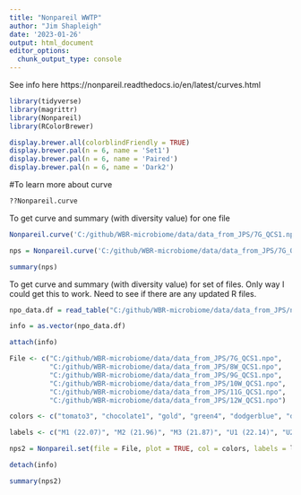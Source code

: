 ```yaml
---
title: "Nonpareil WWTP"
author: "Jim Shapleigh"
date: '2023-01-26'
output: html_document
editor_options: 
  chunk_output_type: console
---
```


See info here https://nonpareil.readthedocs.io/en/latest/curves.html

```r
library(tidyverse)
library(magrittr)
library(Nonpareil)
library(RColorBrewer)

display.brewer.all(colorblindFriendly = TRUE)
display.brewer.pal(n = 6, name = 'Set1')
display.brewer.pal(n = 6, name = 'Paired')
display.brewer.pal(n = 6, name = 'Dark2')
```

#To learn more about curve
```r
??Nonpareil.curve
```

To get curve and summary (with diversity value) for one file
```r
Nonpareil.curve('C:/github/WBR-microbiome/data/data_from_JPS/7G_QCS1.npo')

nps = Nonpareil.curve('C:/github/WBR-microbiome/data/data_from_JPS/7G_QCS1.npo')

summary(nps)
```

To get curve and summary (with diversity value) for set of files. Only way I could get this
to work. Need to see if there are any updated R files.
```r
npo_data.df = read_table("C:/github/WBR-microbiome/data/data_from_JPS/npo_files.txt", col_names=TRUE, col_types = "ccc")

info = as.vector(npo_data.df)

attach(info)

File <- c("C:/github/WBR-microbiome/data/data_from_JPS/7G_QCS1.npo", 
          "C:/github/WBR-microbiome/data/data_from_JPS/8W_QCS1.npo",
          "C:/github/WBR-microbiome/data/data_from_JPS/9G_QCS1.npo",
          "C:/github/WBR-microbiome/data/data_from_JPS/10W_QCS1.npo",
          "C:/github/WBR-microbiome/data/data_from_JPS/11G_QCS1.npo",
          "C:/github/WBR-microbiome/data/data_from_JPS/12W_QCS1.npo")

colors <- c("tomato3", "chocolate1", "gold", "green4", "dodgerblue", "darkorchid") #brewer.pal(n = 6, 'Paired')

labels <- c("M1 (22.07)", "M2 (21.96)", "M3 (21.87)", "U1 (22.14)", "U2 (22.01)" , "U3 (22.15)")

nps2 = Nonpareil.set(file = File, plot = TRUE, col = colors, labels = labels, plot.opts = list(plot.observed = TRUE, main = ""))

detach(info)

summary(nps2)
```
